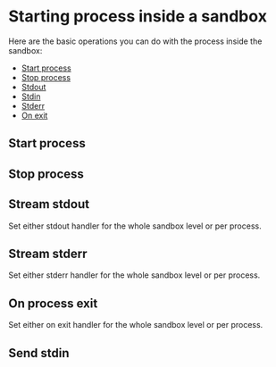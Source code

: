 # Starting process inside a sandbox

Here are the basic operations you can do with the process inside the sandbox:

- [Start process](/sandbox/api/process#start-process)
- [Stop process](/sandbox/api/process#stop-process)
- [Stdout](/sandbox/api/process#stream-stdout)
- [Stdin](/sandbox/api/process#send-stdin)
- [Stderr](/sandbox/api/process#stream-stderr)
- [On exit](/sandbox/api/process#on-process-exit)

## Start process

<CodeGroupAutoload
  path="basics/process_start"
  isRunnable={true}
/>

## Stop process

<CodeGroupAutoload
  path="basics/process_stop"
  isRunnable={false}
/>

## Stream stdout

Set either stdout handler for the whole sandbox level or per process.

<CodeGroupAutoload
  path="basics/process_stream_stdout"
  isRunnable={false}
/>

## Stream stderr

Set either stderr handler for the whole sandbox level or per process.

<CodeGroupAutoload
  path="basics/process_stream_stderr"
  isRunnable={false}
/>

## On process exit

Set either on exit handler for the whole sandbox level or per process.

<CodeGroupAutoload
  path="basics/process_exit"
  isRunnable={false}
/>

## Send stdin

<CodeGroupAutoload
  path="basics/process_write_stdin"
  isRunnable={true}
/>